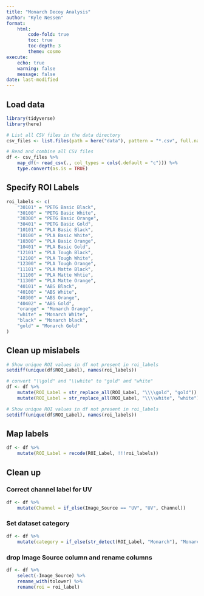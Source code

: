 ```yaml
---
title: "Monarch Decoy Analysis"
author: "Kyle Nessen"
format:
    html:
        code-fold: true
        toc: true
        toc-depth: 3
        theme: cosmo
execute:
    echo: true
    warning: false
    message: false
date: last-modified
---
```


## Load data

```r
library(tidyverse)
library(here)

# List all CSV files in the data directory
csv_files <- list.files(path = here("data"), pattern = "*.csv", full.names = TRUE)

# Read and combine all CSV files
df <- csv_files %>%
    map_df(~ read_csv(., col_types = cols(.default = "c"))) %>%
    type.convert(as.is = TRUE)
```


## Specify ROI Labels 

```r
roi_labels <- c(
    "30101" = "PETG Basic Black",
    "30100" = "PETG Basic White",
    "30300" = "PETG Basic Orange",
    "30401" = "PETG Basic Gold",
    "10101" = "PLA Basic Black",
    "10100" = "PLA Basic White",
    "10300" = "PLA Basic Orange",
    "10401" = "PLA Basic Gold",
    "12101" = "PLA Tough Black",
    "12100" = "PLA Tough White",
    "12300" = "PLA Tough Orange",
    "11101" = "PLA Matte Black",
    "11100" = "PLA Matte Whtie",
    "11300" = "PLA Matte Orange",
    "40101" = "ABS Black",
    "40100" = "ABS White",
    "40300" = "ABS Orange",
    "40402" = "ABS Gold",
    "orange" = "Monarch Orange",
    "white" = "Monarch White",
    "black" = "Monarch black",
    "gold" = "Monarch Gold"
)
```

## Clean up mislabels
```r
# Show unique ROI values in df not present in roi_labels
setdiff(unique(df$ROI_Label), names(roi_labels))
```

```r
# convert "\\gold" and "\\white" to "gold" and "white"
df <- df %>%
    mutate(ROI_Label = str_replace_all(ROI_Label, "\\\\gold", "gold")) %>%
    mutate(ROI_Label = str_replace_all(ROI_Label, "\\\\white", "white"))
```

```r
# Show unique ROI values in df not present in roi_labels
setdiff(unique(df$ROI_Label), names(roi_labels))
```

## Map labels

```r
df <- df %>%
    mutate(ROI_Label = recode(ROI_Label, !!!roi_labels))
```

## Clean up

### Correct channel label for UV
```r
df <- df %>%
    mutate(Channel = if_else(Image_Source == "UV", "UV", Channel))
```

### Set dataset category

```r
df <- df %>%
    mutate(category = if_else(str_detect(ROI_Label, "Monarch"), "Monarch", "Filament"))
```

### drop Image Source column and rename columns

```r
df <- df %>%
    select(-Image_Source) %>%
    rename_with(tolower) %>%
    rename(roi = roi_label)
```

